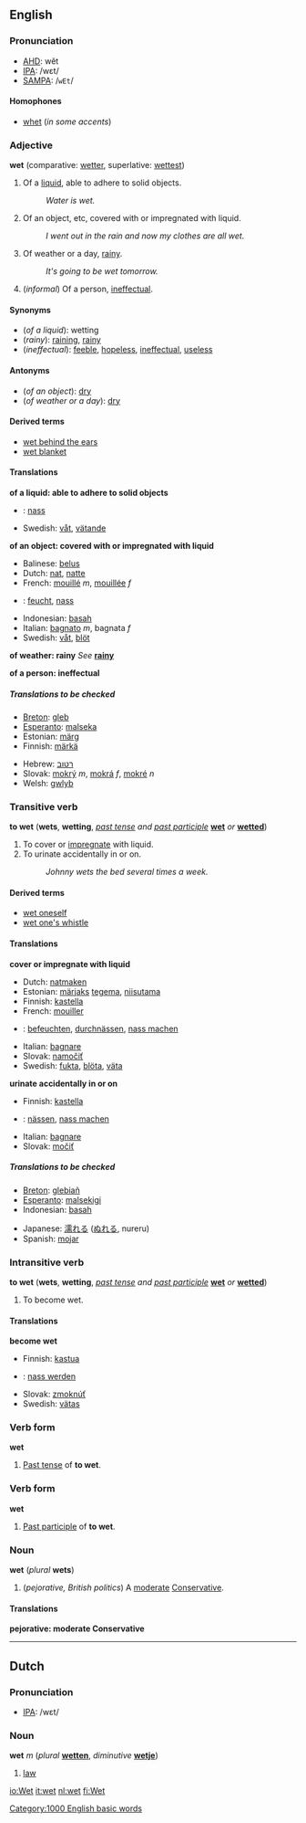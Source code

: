== English ==

=== Pronunciation ===

* [[AHD]]: wĕt
* [[IPA]]: /wɛt/
* [[SAMPA]]: /<tt>wEt</tt>/

==== Homophones ====

* [[whet]] (''in some accents'')

=== Adjective ===

'''wet''' (comparative: [[wetter]], superlative: [[wettest]])

# Of a [[liquid]], able to adhere to solid objects.
#: ''Water is wet.''
# Of an object, etc, covered with or impregnated with liquid.
#: ''I went out in the rain and now my clothes are all wet.''
# Of weather or a day, [[rainy]].
#: ''It's going to be wet tomorrow.''
# (''informal'') Of a person, [[ineffectual]].

==== Synonyms ====

* (''of a liquid''): wetting
* (''rainy''): [[raining]], [[rainy]]
* (''ineffectual''): [[feeble]], [[hopeless]], [[ineffectual]], [[useless]]

==== Antonyms ====

* (''of an object''): [[dry]]
* (''of weather or a day''): [[dry]]

==== Derived terms ====

* [[wet behind the ears]]
* [[wet blanket]]

==== Translations ====

'''of a liquid: able to adhere to solid objects'''
{{top}}
* {{de}}: [[nass]]
{{mid}}
*Swedish: [[våt]], [[vätande]]
{{bottom}}

'''of an object: covered with or impregnated with liquid'''
{{top}}
* Balinese: [[belus]]
* Dutch: [[nat]], [[natte]]
* French: [[mouillé]] ''m'', [[mouillée]] ''f''
* {{de}}: [[feucht]], [[nass]]
{{mid}}
* Indonesian: [[basah]]
* Italian: [[bagnato]] ''m'', bagnata ''f''
* Swedish: [[våt]], [[blöt]]
{{bottom}}

'''of weather: rainy'''
''See'' '''[[rainy]]'''

'''of a person: ineffectual'''
<!--Note: put INFORMAL or SLANG translations in this table-->
{{top}}
{{mid}}
{{bottom}}

===== Translations to be checked =====
<!--Remove this section once all of the translations below have been moved into the tables above.-->
{{checktrans}}

{{top}}
* [[Breton]]: [[gleb]]
* [[Esperanto]]: [[malseka]]
* Estonian: [[märg#Estonian|märg]]
* Finnish: [[märkä]]
{{mid}}
* Hebrew: [[רטוב]]
* Slovak: [[mokrý]] ''m'', [[mokrá]] ''f'', [[mokré]] ''n''
* Welsh: [[gwlyb]]
{{bottom}}

=== Transitive verb ===

'''to wet''' ('''wets''', '''wetting''', ''[[past tense]] and [[past participle]]'' '''[[wet]]''' ''or'' '''[[wetted]]''')

# To cover or [[impregnate]] with liquid.
# To urinate accidentally in or on.
#: ''Johnny wets the bed several times a week.''

==== Derived terms ====

* [[wet oneself]]
* [[wet one's whistle]]

==== Translations ====

'''cover or impregnate with liquid'''
{{top}}
* Dutch: [[natmaken]]
* Estonian: [[märg#Estonian|märjaks]] [[tegema]], [[niisutama]]
* Finnish: [[kastella]]
* French: [[mouiller]]
{{mid}}
* {{de}}: [[befeuchten]], [[durchnässen]], [[nass machen]]
* Italian: [[bagnare]]
* Slovak: [[namočiť]]
* Swedish: [[fukta]], [[blöta]], [[väta]]
{{bottom}}

'''urinate accidentally in or on'''
{{top}}
* Finnish: [[kastella]]
* {{de}}: [[nässen]], [[nass machen]]
{{mid}}
* Italian: [[bagnare]]
* Slovak: [[močiť]]
{{bottom}}

===== Translations to be checked =====

<!--Remove this section once all of the translations below have been moved into the tables above.-->
{{checktrans}}

{{top}}
* [[Breton]]: [[glebiañ]]
* [[Esperanto]]: [[malsekigi]]
* Indonesian: [[basah]]
{{mid}}
* Japanese: [[濡れる]] ([[ぬれる]], nureru)
* Spanish: [[mojar]]
{{bottom}}

=== Intransitive verb ===

'''to wet''' ('''wets''', '''wetting''', ''[[past tense]] and [[past participle]]'' '''[[wet]]''' ''or'' '''[[wetted]]''')

# To become wet.

==== Translations ====

'''become wet'''
{{top}}
* Finnish: [[kastua]]
* {{de}}: [[nass werden]]
{{mid}}
* Slovak: [[zmoknúť]]
* Swedish: [[vätas]]
{{bottom}}

=== Verb form ===

'''wet'''

# [[Past tense]] of '''to wet'''.

<!--These translations belong in the conjugations of the translations of the infinitives for the respective languages.
====Translations====
* Dutch: [[maakte nat]], [[maakten nat]]
* French: [[mouilla]] (''[[third-person]] [[past historic]]'')
* German: [[machte nass]], [[machten nass]]
* Italian: [[bagnò]] (''[[third-person]] [[past historic]]'')
* Swedish: [[vättes]]
-->

=== Verb form ===

'''wet'''

# [[Past participle]] of '''to wet'''.

<!--These translations belong in the conjugations of the translations of the infinitives for the respective languages.
==== Translations ====
*[[Breton]]: [[glebiet]]
*Dutch: [[natgemaakt]]
*[[Esperanto]]: [[malsekigis]]
*French: [[mouillé]] ''m''
*German: [[nass gemacht]]
*Italian: [[bagnato]] ''m''
*Portuguese: [[molhado]]
*Spanish: [[mojado]]
*Swedish: [[vätts]]
-->

=== Noun ===

'''wet''' (''plural'' '''wets''')

# (''pejorative, British politics'') A [[moderate]] [[Conservative]].

==== Translations ====

'''pejorative: moderate Conservative'''

{{top}}
{{mid}}
{{bottom}}

----

== Dutch ==

=== Pronunciation ===

* [[IPA]]: /wɛt/

=== Noun ===

'''wet''' ''m'' (''plural'' '''[[wetten]]''', ''diminutive'' '''[[wetje]]''')

# [[law]]<!--in what sense?-->

[[Category:1000 English basic words]]

[[io:Wet]]
[[it:wet]]
[[nl:wet]]
[[fi:Wet]]